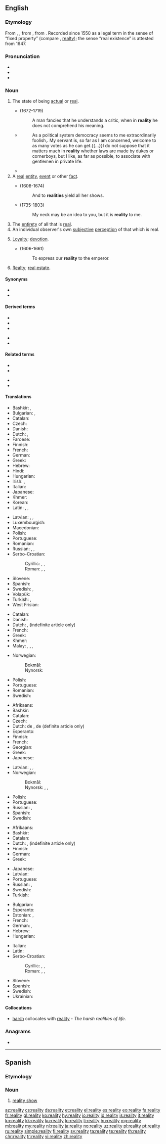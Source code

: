 ==English==

===Etymology===
{{defdate|circa 1540}} From {{etyl|fr|en}} {{m|fr|réalité||quality of being real}}, {{etyl|frm|en}} {{m|frm|realité||property, possession}}, from {{etyl|ML.|en}} {{m|la|realitas}}, from {{etyl|LL.|en}} {{m|la|realis||real}}. Recorded since 1550 as a legal term in the sense of “fixed property” (compare {{m|en|real estate}}, [[realty]]); the sense “real existence” is attested from 1647.

===Pronunciation===
* {{IPA|/riˈæləti/|[riˈæləɾi]|lang=en}}
* {{audio|en-us-reality.ogg|Audio (US)|lang=en}}
* {{rhymes|ælɪti|lang=en}}

===Noun===
{{en-noun|-|realities}}

# The state of being [[actual]] or [[real]].
#: {{ux|en|The '''reality''' of the crash scene on TV dawned upon him only when he saw the victim was no actor but his friend.}}
#* {{w|Joseph Addison}} (1672-1719)
#*: A man fancies that he understands a critic, when in '''reality''' he does not comprehend his meaning.
#* {{RQ:Brmnghm Gsmr|I|01}}
#*: As a political system democracy seems to me extraordinarily foolish,{{nb...}}. My servant is, so far as I am concerned, welcome to as many votes as he can get.{{...}}I do not suppose that it matters much in '''reality''' whether laws are made by dukes or cornerboys, but I like, as far as possible, to associate with gentlemen in private life.
#* {{quote-magazine|date=2013-06-07|author={{w|Joseph Stiglitz}}
|volume=188|issue=26|page=19|magazine={{w|The Guardian Weekly}}
|title=[http://www.guardian.co.uk/commentisfree/2013/may/27/globalisation-is-about-taxes-too Globalisation is about taxes too]
|passage=It is time the international community faced the '''reality''': we have an unmanageable, unfair, distortionary global tax regime. It is a tax system that is pivotal in creating the increasing inequality that marks most advanced countries today{{nb...}}.}}
# A [[real]] [[entity]], [[event]] or other [[fact]].
#: {{ux|en|The ultimate '''reality''' of life is that it ends in death.}}
#* {{w|John Milton}} (1608-1674)
#*: And to '''realities''' yield all her shows.
#* {{w|James Beattie}} (1735-1803)
#*: My neck may be an idea to you, but it is '''reality''' to me.
# The [[entirety]] of all that is [[real]].
# An individual observer's own [[subjective]] [[perception]] of that which is real.
# {{lb|en|obsolete}} [[loyalty|Loyalty]]; [[devotion]].
#* {{w|Thomas Fuller}} (1606-1661)
#*: To express our '''reality''' to the emperor.
# {{lb|en|legal|obsolete}} [[realty|Realty]]; [[real estate]].

====Synonyms====
* {{l|en|actuality}}
* {{l|en|real world}}

====Derived terms====
{{top2}}
* {{l|en|reality check}}
* {{l|en|reality principle}}
* {{l|en|reality show}}
{{mid2}}
* {{l|en|reality television}}
* {{l|en|virtual reality}}
{{bottom}}

====Related terms====
{{top2}}
* {{l|en|realia}}
* {{l|en|realism}}
{{mid2}}
* {{l|en|realize}}
* {{l|en|realty}}
{{bottom}}

====Translations====
{{trans-top|state of being actual or real}}
* Bashkir: {{t|ba|ғәмәл}}, {{t|ba|ысынбарлыҡ}}
* Bulgarian: {{t+|bg|действи́телност|f|sc=Cyrl}}, {{t+|bg|реа́лност|f|sc=Cyrl}}
* Catalan: {{t+|ca|realitat|f}}
* Czech: {{t+|cs|skutečnost|f}}
* Danish: {{t+|da|virkelighed|c}}
* Dutch: {{t+|nl|werkelijkheid|f}}, {{t+|nl|realiteit|f}}
* Faroese: {{t|fo|veruleiki|m}}
* Finnish: {{t|fi|olemassaolo}}
* French: {{t-needed|fr}}
* German: {{t+|de|Wirklichkeit|f}}
* Greek: {{t+|el|πραγματικότητα|f}}
* Hebrew: {{t-needed|he}}
* Hindi: {{t|hi|सच्चाई|f|sc=Deva}}
* Hungarian: {{t-needed|hu}}
* Irish: {{t|ga|nithiúlacht|f}}, {{t|ga|réadúlacht|f}}
* Italian: {{t|it|realtà|f}}
* Japanese: {{t+|ja|実在|tr=じつざい, jitsuzai}}
* Khmer: {{t|km|ការពិត|tr=kaa pɨt|sc=Khmr}}
* Korean: {{t-needed|ko}}
* Latin: {{t|la|natura}}, {{t|la|eventus}}, {{t+|la|veritas}}
{{trans-mid}}
* Latvian: {{t|lv|reālums|m}}, {{t|lv|reālība|f}}, {{t|lv|realitāte|f}}
* Luxembourgish: {{t|lb|Realitéit|f}}
* Macedonian: {{t|mk|реалност|f|sc=Cyrl}}
* Polish: {{t+|pl|rzeczywistość|f}}
* Portuguese: {{t+|pt|realidade|f}}
* Romanian: {{t+|ro|realitate|f}}
* Russian: {{t+|ru|реа́льность|f}}, {{t+|ru|действи́тельность|f}}, {{t+|ru|веще́ственность|f}}
* Serbo-Croatian:
*: Cyrillic: {{t|sh|стварност|f|sc=Cyrl}}, {{t|sh|реалност|f|sc=Cyrl}}, {{t|sh|јава|f|sc=Cyrl}}
*: Roman: {{t+|sh|stvarnost|f}}, {{t+|sh|realnost|f}}, {{t+|sh|java|f}}
* Slovene: {{t|sl|resničnost|f}}
* Spanish: {{t+|es|realidad|f}}
* Swedish: {{t+|sv|verklighet|c}}, {{t+|sv|realism|c}}
* Volapük: {{t-needed|vo}}
* Turkish: {{t+|tr|gerçek}}, {{t+|tr|hakikat}}
* West Frisian: {{t|fy|wierheid|c}}
{{trans-bottom}}

{{trans-top|a real entity, event etc.}}
* Catalan: {{t+|ca|realitat|f}}
* Danish: {{t|da|realitet|c}}
* Dutch: {{t|nl|feitelijkheid|f}}, {{t+|nl|realiteit|f}} (indefinite article only)
* French: {{t-needed|fr}}
* Greek: {{t+|el|πραγματικότητα|f}}
* Khmer: {{t|km|ការពិត|tr=kaa pɨt|sc=Khmr}}
* Malay: {{t|ms|kenyataan}}, {{t|ms|hakikat}}, {{t|ms|realitet}}, {{t|ms|realiti}}
{{trans-mid}}
* Norwegian:
*: Bokmål: {{t|nb|realitet|m}}
*: Nynorsk: {{t|nn|realitet|m}}
* Polish: {{t+|pl|rzeczywistość|f}}
* Portuguese: {{t+|pt|realidade|f}}
* Romanian: {{t+|ro|realitate|f}}
* Swedish: {{t+|sv|realitet|c}}
{{trans-bottom}}

{{trans-top|entirety of all that is real}}
* Afrikaans: {{t|af|realiteit}}
* Bashkir: {{t|ba|ысынбарлыҡ}}
* Catalan: {{t+|ca|realitat|f}}
* Czech: {{t+|cs|skutečnost|f}}
* Dutch: de {{t+|nl|werkelijkheid|f}}, de {{t+|nl|realiteit|f}} (definite article only)
* Esperanto: {{t|eo|realaĵo}}
* Finnish: {{t+|fi|todellisuus}}
* French: {{t+|fr|réalité|f}}
* Georgian: {{t-needed|ka}}
* Greek: {{t+|el|πραγματικότητα|f}}
* Japanese: {{t+|ja|現実|tr=げんじつ, genjitsu}}
{{trans-mid}}
* Latvian: {{t|lv|īstenība|f}}, {{t|lv|realitāte|f}}, {{t|lv|reālība}}
* Norwegian:
*: Bokmål: {{t+|no|virkelighet|m|f}}
*: Nynorsk: {{t+|nn|røynd|f}}, {{t|nn|røyndom|m}}, {{t+|nn|verkelegheit|f}}
* Polish: {{t+|pl|rzeczywistość|f}}
* Portuguese: {{t+|pt|realidade|f}}
* Russian: {{t+|ru|реа́льность|f}}, {{t+|ru|действи́тельность|f}}
* Spanish: {{t+|es|realidad|f}}
* Swedish: {{t+|sv|verklighet|c}}
{{trans-bottom}}

{{trans-top|an individual observer's subjective perception}}
* Afrikaans: {{t|af|realiteit}}
* Bashkir: {{t|ba|ысынбарлыҡ}}
* Catalan: {{t+|ca|realitat|f}}
* Dutch: {{t+|nl|werkelijkheid|f}}, {{t+|nl|realiteit|f}} (indefinite article only)
* Finnish: {{t+|fi|todellisuus}}
* German: {{t+|de|Realität|f}}
* Greek: {{t+|el|πραγματικότητα|f}}
{{trans-mid}}
* Japanese: {{t+|ja|現実|tr=げんじつ, genjitsu}}
* Latvian: {{t|lv|realitāte|f}}
* Portuguese: {{t+|pt|realidade|f}}
* Russian: {{t+|ru|реа́льность|f}}, {{t+|ru|действи́тельность|f}}
* Swedish: {{t+|sv|verklighet|c}}
* Turkish: {{t+|tr|realite}}
{{trans-bottom}}

{{checktrans-top}}
* Bulgarian: {{t-check|bg|реалност|tr=realnost|sc=Cyrl}}
* Esperanto: {{t-check|eo|realaĵo}}
* Estonian: {{t-check|et|reaalsus}}, {{t-check|et|tegelikkus}}
* French: {{t+check|fr|réalité}}
* German: {{t-check|de|Wirklichkeit|f}}, {{t-check|de|Realität|f}}
* Hebrew: {{t-check|he|מדומה|sc=Hebr}}
* Hungarian: {{t-check|hu|valóság}}
{{trans-mid}}
* Italian: {{t+check|it|realtà}}
* Latin: {{t-check|la|realitas|f}}
* Serbo-Croatian:
*: Cyrillic: {{t-check|sh|стварност|f|sc=Cyrl}}, {{t-check|sh|реалност|f|sc=Cyrl}}, {{t-check|sh|јава|f|sc=Cyrl}}
*: Roman: {{t+check|sh|stvarnost|f}}, {{t+check|sh|realnost|f}}, {{t+check|sh|java|f}}
* Slovene: {{t-check|sl|resničnost|f}}
* Spanish: {{t+check|es|realidad}}
* Swedish: {{t+check|sv|verklighet|c}}
* Ukrainian: {{t-check|uk|реальність|sc=Cyrl}}
{{trans-bottom}}

====Collocations====
* [[harsh]] collocates with [[reality]] - ''The harsh realities of life.''

<!-- ====See also====
* [[tao]] ???!!! -->

===Anagrams===
* {{l|en|irately}}

----

==Spanish==

===Etymology===
{{etyl|en|es}}

===Noun===
{{es-noun|m|realities|pl2=realitys}}

# {{label|es|television}} [[reality show]]

[[az:reality]]
[[cs:reality]]
[[da:reality]]
[[et:reality]]
[[el:reality]]
[[es:reality]]
[[eo:reality]]
[[fa:reality]]
[[fr:reality]]
[[gl:reality]]
[[ko:reality]]
[[hy:reality]]
[[io:reality]]
[[id:reality]]
[[is:reality]]
[[it:reality]]
[[kn:reality]]
[[kk:reality]]
[[ku:reality]]
[[lo:reality]]
[[li:reality]]
[[hu:reality]]
[[mg:reality]]
[[ml:reality]]
[[my:reality]]
[[nl:reality]]
[[ja:reality]]
[[no:reality]]
[[uz:reality]]
[[pl:reality]]
[[pt:reality]]
[[ru:reality]]
[[simple:reality]]
[[fi:reality]]
[[sv:reality]]
[[ta:reality]]
[[te:reality]]
[[th:reality]]
[[chr:reality]]
[[tr:reality]]
[[vi:reality]]
[[zh:reality]]